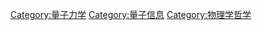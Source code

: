 {{catmore}}
[[Category:量子力学|Category:量子力学]]
[[Category:量子信息|Category:量子信息]]
[[Category:物理学哲学|Category:物理学哲学]]